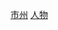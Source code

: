 {{Catnav|頁面分類|各種主題的頁面分類|依中国各省来作的分类|各地中国人|湖南各市州人物}}
{{Catnav|頁面分類|人物|各國人物|中国人|各地中国人|湖南各市州人物}}

[[Category:湖南各市州人物|市州]]
[[Category:郴州|人物]]